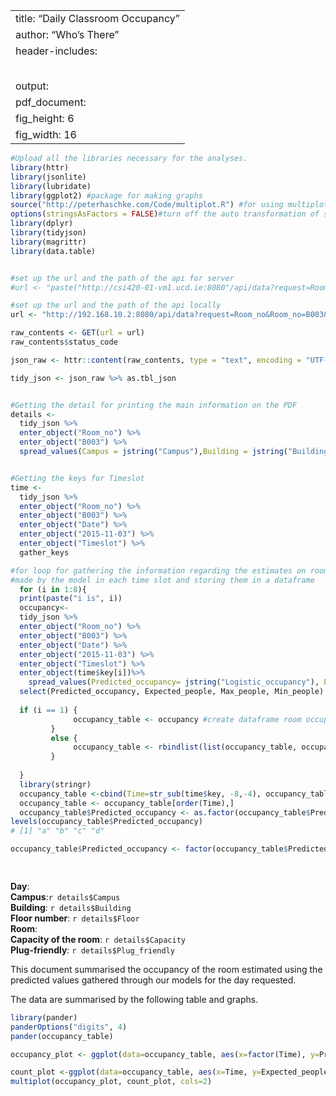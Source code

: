 
---
title: "Daily Classroom Occupancy"
author: "Who's There"
header-includes: 
   \usepackage{graphicx}
   \usepackage{fancyhdr}
   \pagestyle{fancy}
   \setlength\headheight{50pt}
   \fancyhead[L]{\includegraphics[width=2cm]{./logo.png} Who's There}
output:
  pdf_document:
    fig_height: 6
    fig_width: 16
---

```r
#Upload all the libraries necessary for the analyses.
library(httr)
library(jsonlite)
library(lubridate)
library(ggplot2) #package for making graphs
source("http://peterhaschke.com/Code/multiplot.R") #for using multiplot
options(stringsAsFactors = FALSE)#turn off the auto transformation of string in factors
library(dplyr) 
library(tidyjson)
library(magrittr)
library(data.table)


#set up the url and the path of the api for server
#url <- "paste("http://csi420-01-vm1.ucd.ie:8080"/api/data?request=Room_no&Room_no=", room, "&request2=Date&Date=",date"

#set up the url and the path of the api locally
url <- "http://192.168.10.2:8080/api/data?request=Room_no&Room_no=B003&request2=Date&Date=2015-11-03"

raw_contents <- GET(url = url)
raw_contents$status_code

json_raw <- httr::content(raw_contents, type = "text", encoding = "UTF-8")

tidy_json <- json_raw %>% as.tbl_json


#Getting the detail for printing the main information on the PDF 
details <-
  tidy_json %>%
  enter_object("Room_no") %>%
  enter_object("B003") %>%
  spread_values(Campus = jstring("Campus"),Building = jstring("Building"), Capacity=jnumber("Capacity"), Plug_friendly= jstring("Plug_friendly"), Floor =jstring("Floor_no")) 


#Getting the keys for Timeslot
time <- 
  tidy_json %>%
  enter_object("Room_no") %>%
  enter_object("B003") %>%
  enter_object("Date") %>%
  enter_object("2015-11-03") %>%
  enter_object("Timeslot") %>%
  gather_keys 

#for loop for gathering the information regarding the estimates on room occupancy
#made by the model in each time slot and storing them in a dataframe 
  for (i in 1:8){
  print(paste("i is", i))
  occupancy<-
  tidy_json %>%
  enter_object("Room_no") %>%
  enter_object("B003") %>%
  enter_object("Date") %>%
  enter_object("2015-11-03") %>%
  enter_object("Timeslot") %>%
  enter_object(time$key[i])%>%
    spread_values(Predicted_occupancy= jstring("Logistic_occupancy"), Expected_people= jnumber("People_estimate"), Max_people = jnumber("Max_people_estimate"), Min_people = jnumber("Min_people_estimate"))%>%
  select(Predicted_occupancy, Expected_people, Max_people, Min_people)
  
  if (i == 1) { 
              occupancy_table <- occupancy #create dataframe room occupancy
         } 
         else {
              occupancy_table <- rbindlist(list(occupancy_table, occupancy))#add new rows to the dataframe
         }
  
  }
  library(stringr)
  occupancy_table <-cbind(Time=str_sub(time$key, -8,-4), occupancy_table)
  occupancy_table <- occupancy_table[order(Time),] 
  occupancy_table$Predicted_occupancy <- as.factor(occupancy_table$Predicted_occupancy)
levels(occupancy_table$Predicted_occupancy)
# [1] "a" "b" "c" "d"

occupancy_table$Predicted_occupancy <- factor(occupancy_table$Predicted_occupancy, levels = c(" Low ", " Mid_Low ",  " Mid_High ",  " High " ))

  

```
**Day**:  
**Campus**:`r details$Campus`  
**Building**: `r details$Building`  
**Floor number**: `r details$Floor`  
**Room**:   
**Capacity of the room**: `r details$Capacity`   
**Plug-friendly**: `r details$Plug_friendly`  


This document summarised the occupancy of the room estimated using the predicted values gathered through our models for the day requested.  

The data are summarised by the following table and graphs.  

```r
library(pander)
panderOptions("digits", 4)
pander(occupancy_table)

```


```r
occupancy_plot <- ggplot(data=occupancy_table, aes(x=factor(Time), y=Predicted_occupancy, fill=Predicted_occupancy)) + geom_bar(stat="identity")+ scale_fill_manual(values=c( "orangered","gold","darkcyan", "blue"))+ theme_bw()

count_plot <-ggplot(data=occupancy_table, aes(x=Time, y=Expected_people, group=1)) + geom_ribbon(data=occupancy_table,aes(ymin=Min_people, ymax=Max_people),alpha=0.2, fill="orangered3") + geom_line(color="orangered2")+ theme_bw() + geom_point(color="orangered2") 
multiplot(occupancy_plot, count_plot, cols=2)
```




